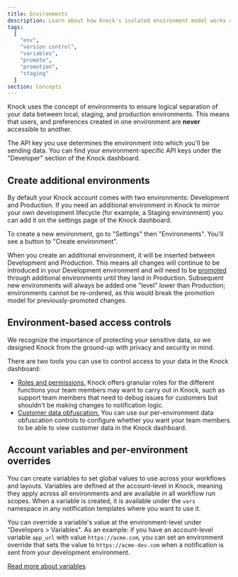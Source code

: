 ```yaml
---
title: Environments
description: Learn about how Knock's isolated environment model works and how it fits into your system development lifecycle.
tags:
  [
    "env",
    "version control",
    "variables",
    "promote",
    "promotion",
    "staging"
  ]
section: Concepts
---
```


Knock uses the concept of environments to ensure logical separation of your data between
local, staging, and production environments. This means that users, and preferences created
in one environment are **never** accessible to another.

The API key you use determines the environment into which you'll be sending data. You can find your environment-specific API keys under the "Developer" section of the Knock dashboard.

## Create additional environments

By default your Knock account comes with two environments: Development and Production. If you need an additional environment in Knock to mirror your own development lifecycle (for example, a Staging environment) you can add it on the settings page of the Knock dashboard.

To create a new environment, go to "Settings" then "Environments". You'll see a button to "Create environment".

When you create an additional environment, it will be inserted between Development and Production. This means all changes will continue to be introduced in your Development environment and will need to be [promoted](/concepts/commits#promotion-and-rollback) through additional environments until they land in Production. Subsequent new environments will always be added one "level" lower than Production; environments cannot be re-ordered, as this would break the promotion model for previously-promoted changes.

## Environment-based access controls

We recognize the importance of protecting your sensitive data, so we designed Knock from the ground-up with privacy and security in mind.

There are two tools you can use to control access to your data in the Knock dashboard:

- [Roles and permissions.](/manage-your-account/roles-and-permissions) Knock offers granular roles for the different functions your team members may want to carry out in Knock, such as support team members that need to debug issues for customers but shouldn't be making changes to notification logic.
- [Customer data obfuscation.](/manage-your-account/data-obfuscation) You can use our per-environment data obfuscation controls to configure whether you want your team members to be able to view customer data in the Knock dashboard.

## Account variables and per-environment overrides

You can create variables to set global values to use across your workflows and layouts. Variables are defined at the account-level in Knock, meaning they apply across all environments and are available in all workflow run scopes. When a variable is created, it is available under the `vars` namespace in any notification templates where you want to use it.

You can override a variable's value at the environment-level under "Developers > Variables". As an example: if you have an account-level variable `app_url` with value `https://acme.com`, you can set an environment override that sets the value to `https://acme-dev.com` when a notification is sent from your development environment.

[Read more about variables](/send-and-manage-data/variables)
